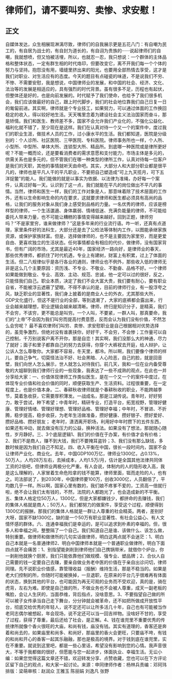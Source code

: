 # 律师们，请不要叫穷、卖惨、求安慰！
## 正文
自媒体发达，众生相展现淋漓尽致，律师们的自我展示更是五花八门：有自嘲为民工的，有自居为战士的，有自封为道长的，有自诩为贵族的······说起律师们的自嘲，我就想喷，但又怕被活埋，所以，也就忍一忍，我只想说：一个群体的主体品格和整体状态，一定有群生相的时代烙印，但要改变它，离不开我们每一个个体的努力与坚持。抱怨没有用，墙缝里挤出来的阳光，也要用全部热情去享受，这才是我们对职业、对生活应有的态度。今天的题目有点碰瓷的味道，不是说我们不穷、不惨、不需要安慰，我是想说，中国律师业的发展，和中国的社会、经济、文化、法治等的发展是相适应的，具有强烈的时代背景。虽有很多不足，历程也有起伏，但整体还是好的，也是向前发展的。时代赋予了我们使命，也给予了我们很多机会，我们应该做最好的自己，跟上时代脚步，我们的社会地位靠我们自己日复一日的匍匐前进。其实啊，律师就是个专业技工，如果努力，可以通过体面的工作换回稳定的收入，得以较好地生活。天天嘴里念着为建设社会主义法治国家而奋斗，那是矫情。我们和医生、教师差不多，国家不会允许我们产业化的，不强化公益化、福利化就不错了，至少现在是这样。我们在认真对待一个又一个的案件中，度过我们的职业生涯，做技术人员的工作，过小康水平的生活。我们都知道，医院是分级别的：个人诊所、社区医院、三甲医院、专科医院。律师事务所也一样，个人所、小型所、中型所、单体大所、连锁型大所、精品所。到底哪一种医院或是律所更好呢？不能一概而论，还是要看消费者的需求意愿和支付能力，市场主体是多元的，供需关系也是多元的，但不管我们在哪一种类型的律所工作，认真对待每一位客户是我们的天职，其他的事情就听天由命吧。其实，大部分人和大部分职业都是很平凡的，律师也是平凡人干的平凡职业，不要把自己塑造成“可上九天揽月，可下五洋捉鳖”的能人。我们能做的就是以事实为依据、以法律为准绳，办好每一个案件，认真过好每一天。认识到了这一点，我们就能在平凡的岗位做出不平凡的事情。当然，律师和医生一样，我们的工作对象是人，那意味着除了技术层面的工作外，还有以生命影响生命的内在要求，这就要求律师和医生都必须具有高尚的品格，让我们的服务对象从我们身上感受到品格的力量。一名优秀的律师，应该是榜样型的律师，一个生活邋遢、身体羸弱、情绪低迷、充满负能量的律师，不可能给委托人带来力量，也不可能让糟糕的事情变得越来越好。回到正题，律师穷吗？“不是家里穷，谁来做律师？”这是多年来的行业流行语。咋一听，还真有点道理，家里条件好的法科生，大部分还是去了公检法等体制内工作，以图能承继家族资源，或保护家族财富。但是，选择做律师的，也不是主要因为家里穷，而是更爱自由、更喜欢独立的生活状态。任何事情都会有相应的代价，做律师，没有国家背书，但有广阔的市场，尤其是最近40年，国家经济一路向好，是律师业的春天，那些优秀律师，都抓住了时代机遇，专业上有建树，财富上有积累，过上了体面的生活。但二八规律似乎是各行各业的通则，律师业也不例外，那些收入低的律师无非是这么几个主要原因：资历浅、不专业、不敬业、不勤奋、品格不好。一个律师如果能做到敬业、专业、高效、主动、规范、忠诚，他一定可以过的很好，反之，只能怪我们自己。职业本质，决定了我们不会大富大贵，我们要有耐心，要有职业自省，不能被浮云遮蔽了望眼。不得不承认的是，目前的律师行业，有一股浮夸之风，缺乏职业的显著性，我们身上披着的是商业人士的外衣，尤其那些大所，GDP文化盛行，但这不是行业的全部，等到退潮了，大家的底裤都会露出来，行业会越来越理想，职业逻辑会越来越清晰。律师，终归是知识分子，是精英，我们不会穷，不该穷，更不能总是叫穷。一个人叫，不要紧，一群人叫，那真要命，我们的“上帝”不会因为我们叫穷而提高付费意愿，反而会认为我们没有价值，不然怎么会穷呢？ 最不喜欢律师们叫穷、卖惨、求安慰职业是自己根据相对优势选择的，虽竞争激烈，但绝对没有谁裹挟你，好好干，不会穷，不会惨；工作量可以自己控制，千万别说客户离不开你，那是自恋！其实啊，我们没那么大的神通，尽力了就好；面子和里子都靠自己的努力去获得，你穿个大裤衩去开庭，给人辩护，让公诉人怎么尊敬你。大家都不容易，冬天里，都冷。所以啊，我们要像个律师的样儿，要自己争气，切莫怪法治不好、社会黑暗、人心险恶，自己的脸，就是回音壁，我们向世人怎么展示，世人就怎么对待我们。前几天，我和一位在业内备受尊敬的大姐聊到我们律师行业的一些现象，我表达了一些不成熟的观点，在此也一并分享给大家：一、价值体现律师工作类似医生，是在一个又一个的案件中度过，在体现专业价值和社会价值的同时，顺便获取生产、生活资料。过程很重要，在一定程度上，也是价值本身。二、春耕秋收律师就是个春耕秋收的职业，不能跨越季节，莫着急收获，它需要厚积薄发。一战成名，那是江湖传说。青年时，好好努力，敢于尝试，种下希望；中青年时，精研专业，打造平台，拓宽视野，管理好健康、管理好情绪、管理好理想、管理好品格、管理好幸福；中年时，不冒进、不折腾，稳步提高，稳步收获，为老年生活做准备，攒好健康、攒好银子、攒好爱好、攒好品格、攒好朋友；   老年时，潇洒离开职场，利用好中年时攒下的五件东西，如果还有冲动，就去做没有压力的公益，换种活法。如果没有了想法，那就随心随性，岁月静好。三、3个底层逻辑1、我们的价值在于办案，有价值才会有价格；2、我们不是商人，赚不到大钱，我们不要掩耳盗铃；3、我们没有那么缺钱，多数时候是因为我们自己不知足。四、收入平衡在中国，很长一段时间内，国家不会让律师产业化、商业化。去年，中国GDP100万亿，律师业1300亿，占0.13%，50万人，人均28万左右，去掉成本，人均1.5万/月，估计是全国其他法律共同体工资的2倍吧，但律师业两极分化严重。有人会说，体制内的人的隐形收入高，我是这么理解的，人家冒着生命危险拿的钱不能算，律师里面，铤而走险的人，也有之。司法部说了，到2030年，中国律师要100万，创收3000亿，人员翻倍了，平均数几乎一样。所以啊，国家心里有数的，我们娘不疼爹不爱的，工资高一倍就行啦，绝不会让我们太有钱的，不然，法院的人都跑光了，也会造成新的不平衡。五、集体人格定位50万人，1300亿，但是大家都嫌钱少，都拼命的去赚钱，我们的集体人格就是商人；50万人，我们都努力的做案件，享受这个过程，顺便得到1300亿的报酬，那我们的集体人格就是一群让人尊重的社会精英。两者，差别好大呀，国家不缺1300亿，缺的是一个50万有职业显著性、有社会公益心、有人文情怀感的群体。六、连通幸福我们是幸运的，是可以追求到朴素的幸福的。但，很多人和幸福之间，整整隔了一个自己。我们知道自己是谁、该做什么、该怎么做，特别重要。做律师和做律所的几句实话做律师，明白这两点就不会迷茫：1、明白自己本就是一名普通律师2、明白中国律师本就是一个普通职业做律所，明白下面四点就不会痛苦：1、别指望能剥削到律师他们自己携锅带米，就借你个炉台，你一剥削他就换个厨房，我们只能依靠他们做规模、强专业、塑品牌；2、合伙人自己需要的钱一定要自己去赚，要亲自做业务老中医的价值在于亲自出诊问切，律师同理。先不说职业价值感，靠管理收益（报酬）维持生活，那是不稳当的。如果是老大们控制的所，你随时可能被换掉，一旦退职，在原来的平台几乎很难再有体面的状态，换到其他的平台，也可能因为再无可观的业务而不受欢迎，真的是，骑在虎背，左右为难。即使是自己做的所，不做业务也不会被人尊重，成天一副老板的嘴脸，会让人生厌的，当面恭维，背后指点，没啥意思。3、不要指望自己做的所可以被子女传承当自己走下舞台，分分钟就会被革命，还不如把所做成开放性平台，彻底交给优秀的年轻人，说不定还可以让所多活几十年，自己也有可能被当作老同志偶尔被想起，年会现场，说不定还可以当一回吉祥物。没啥好不甘的，享受了过程，获得了尊重，最后还给了社会，是正解。4、钱在谁兜里不重要优秀的传统律所就像个香火很旺的大庙，和尚有钱，庙没有钱。其实有道理的，香客还是奔着和尚去的，如果庙里和尚多、和尚好，那庙里的香火会更旺，只要庙不垮，有钱的和尚和开心的香客一起其乐融融，那也是极高的境界。对于钱到底在谁兜里，实在不重要。就说到这里吧，都是一些心里话，希望没有影响到您的心情。我声音很大，不等于我都做的很好，但愿能与您一起进步，体面执业、幸福生活。无讼小编：如果您觉得这篇文章还不错，欢迎转发分享、点赞收藏，您也可以在下方评论区留下自己的观点，和大家一起讨论。来源：申同律师作者：杨林兵责编：邓珂玮排版：梁萌审核：赵润众 王雅玉 陈丽娟 刘逸凡 张野